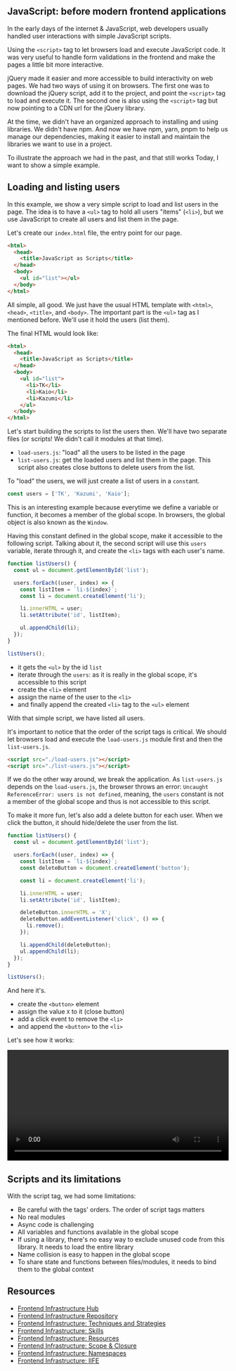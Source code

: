 ## JavaScript: before modern frontend applications

In the early days of the internet & JavaScript, web developers usually handled user interactions with simple JavaScript scripts.

Using the `<script>` tag to let browsers load and execute JavaScript code. It was very useful to handle form validations in the frontend and make the pages a little bit more interactive.

jQuery made it easier and more accessible to build interactivity on web pages. We had two ways of using it on browsers. The first one was to download the jQuery script, add it to the project, and point the `<script>` tag to load and execute it. The second one is also using the `<script>` tag but now pointing to a CDN url for the jQuery library.

At the time, we didn't have an organized approach to installing and using libraries. We didn't have npm. And now we have npm, yarn, pnpm to help us manage our dependencies, making it easier to install and maintain the libraries we want to use in a project.

To illustrate the approach we had in the past, and that still works Today, I want to show a simple example.

## Loading and listing users

In this example, we show a very simple script to load and list users in the page. The idea is to have a `<ul>` tag to hold all users "items" (`<li>`), but we use JavaScript to create all users and list them in the page.

Let's create our `index.html` file, the entry point for our page.

```html
<html>
  <head>
    <title>JavaScript as Scripts</title>
  </head>
  <body>
    <ul id="list"></ul>
  </body>
</html>
```

All simple, all good. We just have the usual HTML template with `<html>`, `<head>`, `<title>`, and `<body>`. The important part is the `<ul>` tag as I mentioned before. We'll use it hold the users (list them).

The final HTML would look like:

```html
<html>
  <head>
    <title>JavaScript as Scripts</title>
  </head>
  <body>
    <ul id="list">
      <li>TK</li>
      <li>Kaio</li>
      <li>Kazumi</li>
    </ul>
  </body>
</html>
```

Let's start building the scripts to list the users then. We'll have two separate files (or scripts! We didn't call it modules at that time).

- `load-users.js`: "load" all the users to be listed in the page
- `list-users.js`: get the loaded users and list them in the page. This script also creates close buttons to delete users from the list.

To "load" the users, we will just create a list of users in a `const`ant.

```javascript
const users = ['TK', 'Kazumi', 'Kaio'];
```

This is an interesting example because everytime we define a variable or function, it becomes a member of the global scope. In browsers, the global object is also known as the `Window`.

Having this constant defined in the global scope, make it accessible to the following script. Talking about it, the second script will use this `users` variable, iterate through it, and create the `<li>` tags with each user's name.

```javascript
function listUsers() {
  const ul = document.getElementById('list');

  users.forEach((user, index) => {
    const listItem = `li-${index}`;
    const li = document.createElement('li');

    li.innerHTML = user;
    li.setAttribute('id', listItem);

    ul.appendChild(li);
  });
}

listUsers();
```

- it gets the `<ul>` by the id `list`
- iterate through the `users`: as it is really in the global scope, it's accessible to this script
- create the `<li>` element
- assign the name of the user to the `<li>`
- and finally append the created `<li>` tag to the `<ul>` element

With that simple script, we have listed all users.

It's important to notice that the order of the script tags is critical. We should let browsers load and execute the `load-users.js` module first and then the `list-users.js`.

```html
<script src="./load-users.js"></script>
<script src="./list-users.js"></script>
```

If we do the other way around, we break the application. As `list-users.js` depends on the `load-users.js`, the browser throws an error: `Uncaught ReferenceError: users is not defined`, meaning, the `users` constant is not a member of the global scope and thus is not accessible to this script.

To make it more fun, let's also add a delete button for each user. When we click the button, it should hide/delete the user from the list.

```javascript
function listUsers() {
  const ul = document.getElementById('list');

  users.forEach((user, index) => {
    const listItem = `li-${index}`;
    const deleteButton = document.createElement('button');

    const li = document.createElement('li');

    li.innerHTML = user;
    li.setAttribute('id', listItem);

    deleteButton.innerHTML = 'X';
    deleteButton.addEventListener('click', () => {
      li.remove();
    });

    li.appendChild(deleteButton);
    ul.appendChild(li);
  });
}

listUsers();
```

And here it's.

- create the `<button>` element
- assign the value `X` to it (close button)
- add a click event to remove the `<li>`
- and append the `<button>` to the `<li>`

Let's see how it works:

<div style="margin: auto; text-align: center;">
  <video controls="true" allowfullscreen="true" style="width: 100%">
    <source src="/series/frontend-infrastructure/list-users.mov" type="video/mp4">
  </video>
</div>

## Scripts and its limitations

With the script tag, we had some limitations:

- Be careful with the tags' orders. The order of script tags matters
- No real modules
- Async code is challenging
- All variables and functions available in the global scope
- If using a library, there's no easy way to exclude unused code from this library. It needs to load the entire library
- Name collision is easy to happen in the global scope
- To share state and functions between files/modules, it needs to bind them to the global context

## Resources

- [Frontend Infrastructure Hub](/frontend-infrastructure)
- [Frontend Infrastructure Repository](https://github.com/imteekay/frontend-infrastructure)
- [Frontend Infrastructure: Techniques and Strategies](/series/frontend-infrastructure/techniques-and-strategies)
- [Frontend Infrastructure: Skills](/series/frontend-infrastructure/skills)
- [Frontend Infrastructure: Resources](/series/frontend-infrastructure/resources)
- [Frontend Infrastructure: Scope & Closure](/series/frontend-infrastructure/scope-and-closure)
- [Frontend Infrastructure: Namespaces](/series/frontend-infrastructure/namespaces)
- [Frontend Infrastructure: IIFE](/series/frontend-infrastructure/iife-immediately-invoked-function-expression)
